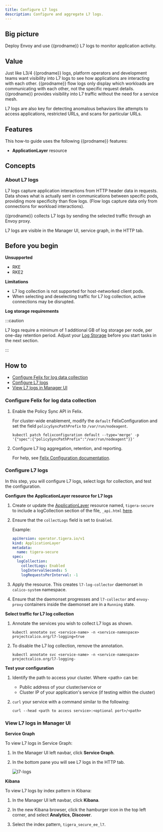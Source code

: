 ```yaml
---
title: Configure L7 logs
description: Configure and aggregate L7 logs.
---
```


## Big picture

Deploy Envoy and use {{prodname}} L7 logs to monitor application activity.

## Value

Just like L3/4 {{prodname}} logs, platform operators and
development teams want visibility into L7 logs to see how applications are interacting with each
other. {{prodname}} flow logs only display which workloads are communicating
with each other, not the specific request details. {{prodname}} provides visibility into L7 traffic without the need for a service mesh.

L7 logs are also key for detecting anomalous behaviors like attempts to
access applications, restricted URLs, and scans for particular URLs.

## Features

This how-to guide uses the following {{prodname}} features:

- **ApplicationLayer** resource

## Concepts

### About L7 logs

L7 logs capture application interactions from HTTP header data in requests. Data shows what is actually sent in communications between specific pods, providing more specificity than flow logs. (Flow logs capture data only from connections for workload interactions).

{{prodname}} collects L7 logs by sending the selected traffic through an Envoy proxy.

L7 logs are visible in the Manager UI, service graph, in the HTTP tab.

## Before you begin

**Unsupported**

- RKE
- RKE2

**Limitations**

- L7 log collection is not supported for host-networked client pods.
- When selecting and deselecting traffic for L7 log collection, active connections may be disrupted.

**Log storage requirements**

:::caution

L7 logs require a minimum of 1 additional GB of log storage per node, per one-day retention period. Adjust your [Log Storage](https://docs.tigera.io/maintenance/logstorage/adjust-log-storage-size) before you start tasks in the next section.

:::

## How to

- [Configure Felix for log data collection](#configure-felix-for-log-data-collection)
- [Configure L7 logs](#configure-l7-logs)
- [View L7 logs in Manager UI](#view-l7-logs-in-manager-ui)

### Configure Felix for log data collection

1. Enable the Policy Sync API in Felix.

   For cluster-wide enablement, modify the `default` FelixConfiguration and set the field `policySyncPathPrefix` to `/var/run/nodeagent`.

   ```bash-plain-text
   kubectl patch felixconfiguration default --type='merge' -p '{"spec":{"policySyncPathPrefix":"/var/run/nodeagent"}}'
   ```

1. Configure L7 log aggregation, retention, and reporting.

   For help, see [Felix Configuration documentation](../../../reference/component-resources/node/felix/configuration.mdx#calico-enterprise-specific-configuration).

### Configure L7 logs

In this step, you will configure L7 logs, select logs for collection, and test the configuration.

**Configure the ApplicationLayer resource for L7 logs**

1. Create or update the [ApplicationLayer](../../../reference/installation/api.mdx#operator.tigera.io/v1.ApplicationLayer) resource named, `tigera-secure` to include a logCollection section of the file, `_api.html` [here](../../../reference/installation/api.mdx).

1. Ensure that the `collectLogs` field is set to `Enabled`.

   Example:

   ```yaml
   apiVersion: operator.tigera.io/v1
   kind: ApplicationLayer
   metadata:
     name: tigera-secure
   spec:
     logCollection:
       collectLogs: Enabled
       logIntervalSeconds: 5
       logRequestsPerInterval: -1
   ```

1. Apply the resource. This creates `l7-log-collector` daemonset in `calico-system` namespace.

1. Ensure that the daemonset progresses and `l7-collector` and `envoy-proxy` containers inside the daemonset are in a `Running` state.

**Select traffic for L7 log collection**

1. Annotate the services you wish to collect L7 logs as shown.

   ```bash-plain-text
   kubectl annotate svc <service-name> -n <service-namespace> projectcalico.org/l7-logging=true
   ```

2. To disable the L7 log collection, remove the annotation.

   ```bash-plain-text
   kubectl annotate svc <service-name> -n <service-namespace> projectcalico.org/l7-logging-
   ```

**Test your configuration**

1. Identify the path to access your cluster. Where <path\> can be:

   - Public address of your cluster/service
     or
   - Cluster IP of your application's service (if testing within the cluster)

1. `curl` your service with a command similar to the following:

   ```bash-plain-text
   curl --head <path to access service>:<optional port>/<path>
   ```

### View L7 logs in Manager UI

**Service Graph**

To view L7 logs in Service Graph:

1. In the Manager UI left navbar, click **Service Graph**.
1. In the bottom pane you will see L7 logs in the HTTP tab.

   ![l7-logs](/img/calico-enterprise/master/l7-logs.png)

**Kibana**

To view L7 logs by index pattern in Kibana:

1. In the Manager UI left navbar, click **Kibana**.

1. In the new Kibana browser, click the hamburger icon in the top left corner, and select **Analytics**, **Discover**.

1. Select the index pattern, `tigera_secure_ee_l7`.
